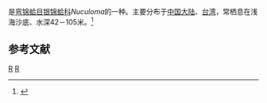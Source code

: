 {{noteTA
|T=zh-cn:日本胡桃蛤; zh-tw:日本銀錦蛤;
|1=zh-cn:日本胡桃蛤; zh-tw:日本銀錦蛤;
}}
{{Speciesbox
| taxon = Nuculoma niponica
| binomial_authority = (Smith, 1855)
}}
{{地區名稱|start=学名：''{{lang|la|Nuculoma niponica}}''|cn=日本胡桃蛤|tw=日本銀錦蛤|as=称}}是[[弯锦蛤目|弯锦蛤目]][[银锦蛤科|银锦蛤科]]''Nuculoma''的一种。主要分布于[[中国大陆|中国大陆]]、[[台湾|台湾]]，常栖息在浅海沙底、水深42－105米。<ref>{{cite web|url=http://shell.sinica.edu.tw/chinese/shellbase_detail.php?science_no=2140|title=国际贝库：日本胡桃蛤|publisher=台湾贝类资料库|accessdate=2009-08-11|archive-date=2016-03-04|archive-url=https://web.archive.org/web/20160304105045/http://shell.sinica.edu.tw/chinese/shellbase_detail.php?science_no=2140|dead-url=no}}</ref>

== 参考文献 ==
{{reflist}}

{{Taxonbar}}
[[Category:1855年描述的动物|R]]
[[Category:银锦蛤科|R]]